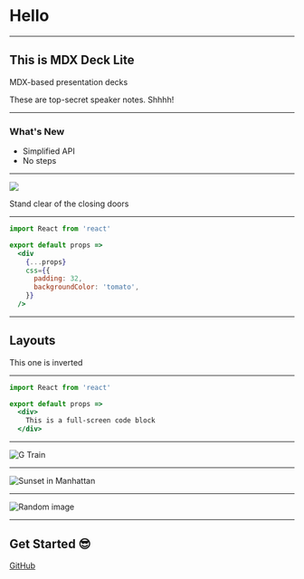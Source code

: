 
<Head>
  <title>Hello</title>
</Head>

# Hello

---

## This is MDX Deck Lite

MDX-based presentation decks

<Notes>

These are top-secret speaker notes. Shhhh!

</Notes>

---

### What's New

- Simplified API
- No steps

---

<img
  src='https://images.unsplash.com/photo-1485881374599-20e5ddb80d84?ixlib=rb-1.2.1&q=80&fm=jpg&crop=entropy&cs=tinysrgb&w=1080&fit=max&ixid=eyJhcHBfaWQiOjF9'
/>

<Notes>
Stand clear of the closing doors
</Notes>

---

```jsx
import React from 'react'

export default props =>
  <div
    {...props}
    css={{
      padding: 32,
      backgroundColor: 'tomato',
    }}
  />
```

---

<Invert>

## Layouts

This one is inverted

</Invert>

---

```jsx
import React from 'react'

export default props =>
  <div>
    This is a full-screen code block
  </div>
```

---

![G Train](https://images.unsplash.com/photo-1544808728-35c5958efd93?ixlib=rb-1.2.1&q=80&fm=jpg&crop=entropy&cs=tinysrgb&w=1080&fit=max&ixid=eyJhcHBfaWQiOjF9)

---

![Sunset in Manhattan](https://images.unsplash.com/photo-1500487003906-9baadc8d610d?ixlib=rb-1.2.1&q=80&fm=jpg&crop=entropy&cs=tinysrgb&w=1080&fit=max&ixid=eyJhcHBfaWQiOjF9)

---

![Random image](https://source.unsplash.com/random/768x1024?newyork)

---

## Get Started :sunglasses:

[GitHub](https://github.com/jxnblk/mdx-deck)
